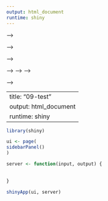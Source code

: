 ```yaml
---
output: html_document
runtime: shiny
---
```


<!-- # Forest plots of relative risk {#RR-forest} -->

<!-- --- -->
<!-- output: -->
<!--   pdf_document: -->
<!--     keep_tex: yes -->
<!-- fontfamily: mathpazo -->
<!-- fontsize: 9pt -->
<!-- --- -->

<!-- \raggedright -->

<!-- ## Overview -->

<!-- __Purpose: __ These plots show all results estimated in this study. Cohort-specific results were estimated for each combination of risk factor, outcome, and age category, and then pooled with random- and fixed-effects meta-analysis models. -->
<!-- __Interpretation: __ Each plot shows all cohort-specific estimates for each isk factor, outcome,  age category, and exposure level in the same style as Extended Data Figure 1. Cohort-specific estimates are plotted on each row, comparing the risk of an exposure level to the reference level.  Below the solid horizontal line are region-specific pooled measures of association, pooled using random-effects models. Below the dashed line are overall pooled measures of association, comparing pooling using random or fixed effects models.  -->
<!-- __Implications: __ The plots show all cohort-specific estimates underlying the primary plots in the manuscript as well as the pooled random- and fixed-effects estimates. -->




<!-- (Interactive seaching and selecting of forest plots in development. Example plot shown here for the moment.) -->


<!-- ```{r setup, include=FALSE} -->
<!-- library(knitr) -->
<!-- #library(tidyverse) -->
<!-- knitr::opts_chunk$set(echo = FALSE, message=FALSE) -->
<!-- source(paste0(here::here(), "/0-config.R")) -->

<!-- d <- readRDS(file=paste0(fig_dir, "/risk-factor/figure-data/all_forest_plot_RR.RDS")) -->

<!-- #Note- need to sort plots by order of outcome variables and age categories I want here -->


<!-- ``` -->


<!-- <!-- ** [Coming soon] Will fill in with all primary forest plots - right now this page is empty due to the file size/difficuty publishing all the plots ** --> -->


<!-- <!-- Group plots by exposure --> -->

<!-- <!-- ```{r  echo=FALSE, results='asis'} --> -->

<!-- <!--   #  df <- d #%>% filter() --> -->
<!-- <!--   # #Dynamic title --> -->
<!-- <!--   # cat(paste0("#### Outcome: ",df$outcome_variable[1]," Exposure: ", df$intervention_variable[1], " Age: ",  df$agecat[1])) --> -->

<!-- <!-- ``` --> -->


<!-- ```{r, echo = FALSE, results='asis'} -->
<!-- i<-1 -->
<!-- for(i in 1:1){ -->
<!-- #for(i in 1:length(d[[4]])){ -->

<!--     cat(paste0("\n### Outcome: ",d$outcome_variable[1]," Exposure: ", d$intervention_variable[1], " Age: ",  d$agecat[1]),"\n,") -->

<!--   print(d$plot[i][[1]]) -->
<!-- } -->
<!-- ``` -->




---
title: "09-test"
output: html_document
runtime: shiny
---

```r
library(shiny)

ui <- page(
sidebarPanel()
)

server <- function(input, output) {
  
  
}

shinyApp(ui, server)

```
